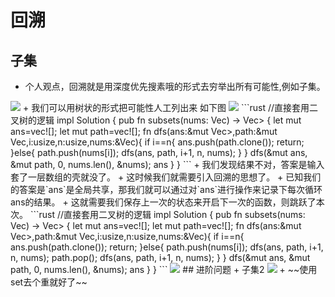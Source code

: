 
# 回溯
## 子集
+ 个人观点，回溯就是用深度优先搜素哦的形式去穷举出所有可能性,例如<Link href="https://leetcode.cn/problems/subsets/description/" className="h2">子集</Link>。
<Image src="/imgs/child1.png" className='w-full'/>
+ 我们可以用树状的形式把可能性人工列出来 如下图
<Image src="/imgs/child2.png" className='w-full'/>
```rust
//直接套用二叉树的逻辑
impl Solution {
    pub fn subsets(nums: Vec<i32>) -> Vec<Vec<i32>> {
        let mut ans=vec![];
        let mut path=vec![];
        fn dfs(ans:&mut Vec<Vec<i32>>,path:&mut Vec<i32>,i:usize,n:usize,nums:&Vec<i32>){
           if i==n{
               ans.push(path.clone());
               return;
           }else{
               path.push(nums[i]);
               dfs(ans, path, i+1, n, nums);
           }
        }
        dfs(&mut ans, &mut path, 0, nums.len(), &nums);
        ans
    }
}
```
+ 我们发现结果不对，答案是输入套了一层数组的壳就没了。
+ 这时候我们就需要引入回溯的思想了。
+ 已知我们的答案是`ans`是全局共享，那我们就可以通过对`ans`进行操作来记录下每次循环ans的结果。
+ 这就需要我们保存上一次的状态来开启下一次的函数，则跳跃了本次。
```rust
//直接套用二叉树的逻辑
impl Solution {
    pub fn subsets(nums: Vec<i32>) -> Vec<Vec<i32>> {
        let mut ans=vec![];
        let mut path=vec![];
        fn dfs(ans:&mut Vec<Vec<i32>>,path:&mut Vec<i32>,i:usize,n:usize,nums:&Vec<i32>){
           if i==n{
               ans.push(path.clone());
               return;
           }else{
               path.push(nums[i]);
               dfs(ans, path, i+1, n, nums);
               path.pop();
                dfs(ans, path, i+1, n, nums);
           }
        }
        dfs(&mut ans, &mut path, 0, nums.len(), &nums);
        ans
    }
}
```
<Image src="/imgs/child3.png" className='w-full'/>
## 进阶问题
+ <Link href="https://leetcode.cn/problems/subsets-ii/" className="h2">子集2</Link>
<Image src="/imgs/child4.png" className='w-full'/>
+ ~~使用set去个重就好了~~
